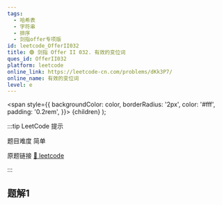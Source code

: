 ```yaml
---
tags:
  - 哈希表
  - 字符串
  - 排序
  - 剑指offer专项版
id: leetcode_OfferII032
title: 🟢 剑指 Offer II 032. 有效的变位词
ques_id: OfferII032
platform: leetcode
online_link: https://leetcode-cn.com/problems/dKk3P7/
online_name: 有效的变位词
level: e
---
```


  <span
    style={{
      backgroundColor: color,
      borderRadius: '2px',
      color: '#fff',
      padding: '0.2rem',
    }}>
    {children}
  </span>
);

:::tip LeetCode 提示

题目难度 <Highlight color="#00b8a3">简单</Highlight>

原题链接 [🔗 leetcode](https://leetcode-cn.com/problems/dKk3P7/)

:::

## 题解1

```java
```

